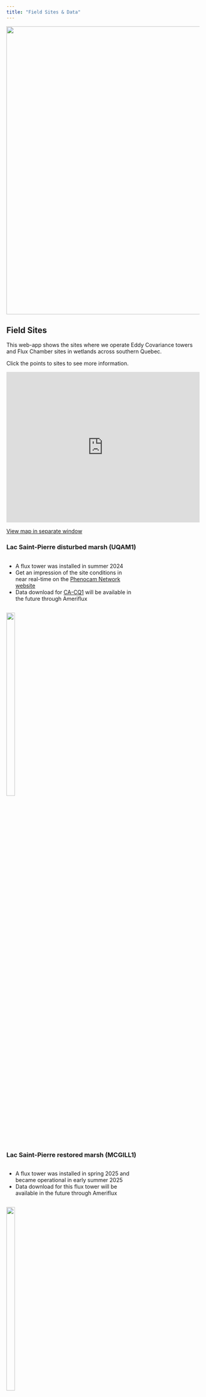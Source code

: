 ```yaml
---
title: "Field Sites & Data"
---
```

<img src="./images/banner_lsp_dm.jpg" style="display: block; margin-left: auto; margin-right: auto; max-width: 100%; height: auto; object-fit: fill" width="750"/>

## Field Sites
This web-app shows the sites where we operate Eddy Covariance towers and Flux Chamber sites in wetlands across southern Quebec.

Click the points to sites to see more information.

<div style="overflow: hidden;
  padding-top: 75%;
  position: relative">
  <iframe src="https://www.carbonique.ca/FieldSiteMaps/" title="Processes" scrolling="no" frameborder="0"
    style="border: 0;
   height: 100%;
   left: 0;
   position: absolute;
   top: 0;
   width: 100%;">
   <p>Your browser does not support iframes.</p>
 </iframe>
</div>

 <a href="https://www.carbonique.ca/FieldSiteMaps/" target="_blank">View map in separate window</a> 

### Lac Saint-Pierre disturbed marsh (UQAM1)
:::: {layout-nrow=1}

:::{.column width="65%"}

* A flux tower was installed in summer 2024
* Get an impression of the site conditions in near real-time on the <a href="https://phenocam.nau.edu/webcam/sites/lspdisturbedmarsh/">Phenocam Network website</a>
* Data download for <a href="https://ameriflux.lbl.gov/sites/siteinfo/CA-CQ1">CA-CQ1</a> will be available in the future through Ameriflux

::: 

::: {.column width="35%"}

![](./images/site-images/uqam1-tower.jpg){fig-align="right" width=35%}

:::

::::

### Lac Saint-Pierre restored marsh (MCGILL1)
:::: {layout-nrow=1}

:::{.column width="65%"}

* A flux tower was installed in spring 2025 and became operational in early summer 2025
* Data download for this flux tower will be available in the future through Ameriflux

::: 

::: {.column width="35%"}

![](./images/site-images/mcgill1-tower.jpg){fig-align="right" width=35%}

:::

::::

### Lac-à-la-Tortue natural open bog (UQAM2)
:::: {layout-nrow=1}

:::{.column width="65%"}

* A flux tower was installed in spring 2025
* The flux tower was struck by lightning briefly after the installation
  - flux instruments were re-installed in July 2025 and the tower became fully operational again
  - biomet sensor were working throughout
* Get an impression of the site conditions in near real-time on the <a href="https://phenocam.nau.edu/webcam/sites/latnaturalopenbog/">Phenocam Network website</a>
* Data download for this flux tower will be available in the future through Ameriflux

::: 

::: {.column width="35%"}

![](./images/site-images/uqam2-tower.jpg){fig-align="right" width=35%}

:::

::::


### Lac-à-la-Tortue natural treed bog (UQAM3)
:::: {layout-nrow=1}

:::{.column width="65%"}

* A flux tower was installed in spring 2025
* Get an impression of the site conditions in near real-time on the <a href="https://phenocam.nau.edu/webcam/sites/latnaturalforestedbog/">Phenocam Network website</a>
* Data download for this flux tower will be available in the future through Ameriflux

::: 

::: {.column width="35%"}

![](./images/site-images/uqam3-tower.jpg){fig-align="right" width=35%}

:::

::::

<!-- ### Delta Salt Marsh (DSM) -->
<!-- :::: {.columns} -->

<!-- ::: {.column width="65%"} -->

<!-- * [Data Preview Graph](https://ibis.geog.ubc.ca/~micromet/data/DeltaSaltMarsh.html#) (CA-DSM) (2021 - *, Delta, BC, Canada) -->
<!-- * Data from CA-DSM will soon be available on AmeriFlux. -->
<!-- * Data from the web plots are available [here](https://ibis.geog.ubc.ca/~micromet/webdata/resources/csv/)  -->
<!--   * prefix  DSM. note that this is raw data – no filtering or QCQA. -->
<!-- * [DSM Site Photos](https://www.flickr.com/gp/188943790@N03/J010Wq) -->

<!-- :::  -->

<!-- ::: {.column width="35%"} -->

<!-- ![](images/site-images/dsm.jpg){fig-align="right" width=90%} -->

<!-- ::: -->

<!-- :::: -->

<!-- ### Richmond Brackish Marsh (RBM) -->

<!-- :::: {.columns} -->

<!-- ::: {.column width="65%"} -->

<!-- * [Data Preview Graph](https://ibis.geog.ubc.ca/~micromet/data/RichmondBrackishMarsh.html#) (CA-RBM) (2021 - *, Richmond, BC, Canada) -->
<!-- * Data from CA-RBM will soon be available on AmeriFlux. -->
<!-- * Data from the web plots are available [here](https://ibis.geog.ubc.ca/~micromet/webdata/resources/csv/")  -->
<!--   * prefix  RBM. note that this is raw data – no filtering or QCQA. -->
<!-- * [RBM Site Photos](https://www.flickr.com/photos/188943790@N03/albums/72177720306622844) -->

<!-- :::  -->

<!-- ::: {.column width="35%"} -->

<!-- ![](images/site-images/RBM_20220611_tower_20.jpg){fig-align="right" width=90%} -->

<!-- ::: -->

<!-- :::: -->

<!-- ### UBC Climate Station on Totem Field -->
<!-- * Access to [custom data download](http://137.82.254.122/DataExport.aspx) of standard measured meteorological observations (air temperature, humidity, precipitation, soil temperatures, solar irradiance, wind) measured since 1958. Data can be downloaded in .csv format. -->

<!-- ## Code and Documentation -->
<!-- Our <a href="https://github.com/ubc-micromet">lab github</a> hosts code for flux processing, README docs for our lab, and various other bits of information. -->

More documentation related to maintenance procedures for our sites can be found <a href="https://www.carbonique.ca/en/documentation.html">here</a>.


## Data

This data visualization tool shows data recorded at our eddy covariance flux towers in southern Quebec.

Please use the drop-down menus to select the site and variable you would like to see.

<div style="overflow: hidden;
  padding-top: 75%;
  position: relative">
  <iframe src="https://288-gic-rshiny.geog.mcgill.ca/knox/carbonique/" title="Processes" scrolling="yes" frameborder="0"
    style="border: 0;
   height: 100%;
   left: 0;
   position: absolute;
   top: 0;
   width: 100%;">
   <p>Your browser does not support iframes.</p>
 </iframe>
</div>

 <a href="https://288-gic-rshiny.geog.mcgill.ca/knox/carbonique/" target="_blank">View data visualization in separate window</a> 